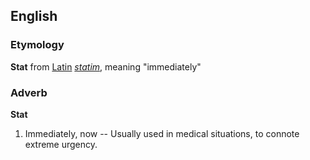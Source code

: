 ==English==
===Etymology===
'''Stat''' from [[Latin]] ''[[statim]]'', meaning "immediately"
===Adverb===
'''Stat''' 
# Immediately, now -- Usually used in medical situations, to connote extreme urgency.